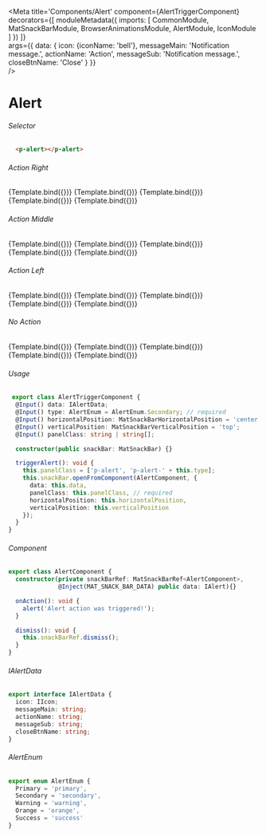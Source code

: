 
<Meta title='Components/Alert'
    component={AlertTriggerComponent}
    decorators={[
      moduleMetadata({
          imports: [
              CommonModule,
              MatSnackBarModule,
              BrowserAnimationsModule,
              AlertModule,
              IconModule
          ]
      })
    ]}  
    args={{
      data: {
        icon: {iconName: 'bell'},
        messageMain: 'Notification message.',
        actionName: 'Action',
        messageSub: 'Notification message.',
        closeBtnName: 'Close'
      }
    }}  
 />

# Alert


###### Selector
```html
  <p-alert></p-alert>
```

###### Action Right
<Canvas>
  <Story name="Action Right Primary"
    args={{ 
      type: AlertEnum.Primary,
      data: {
        icon: {iconName: 'bell'},
        messageMain: 'Notification message.',
        actionName: 'Action',
        closeBtnName: 'Close'
      },
      triggerBtnName: "Primary"
    }}>
    {Template.bind({})}
  </Story>
  <Story name="Action Right Secondary"
    args={{ 
      type: AlertEnum.Secondary,
      data: {
        icon: {iconName: 'bell'},
        messageMain: 'Notification message.',
        actionName: 'Action',
        closeBtnName: 'Close'
      },
      triggerBtnName: "Secondary"
    }}>
    {Template.bind({})}
  </Story>
  <Story name="Action Right Warning"
    args={{ 
      type: AlertEnum.Warning,
      data: {
        icon: {iconName: 'bell'},
        messageMain: 'Notification message.',
        actionName: 'Action',
        closeBtnName: 'Close'
      },
      triggerBtnName: "Warning"
    }}>
    {Template.bind({})}
  </Story>
  <Story name="Action Right Orange"
    args={{ 
      type: AlertEnum.Orange,
      data: {
        icon: {iconName: 'bell'},
        messageMain: 'Notification message.',
        actionName: 'Action',
        closeBtnName: 'Close'
      },
      triggerBtnName: "Orange"
    }}>
    {Template.bind({})}
  </Story>
  <Story name="Action Right Success"
    args={{ 
      type: AlertEnum.Success,
      data: {
        icon: {iconName: 'check-circle'},
        messageMain: 'Notification message.',
        actionName: 'Action',
        closeBtnName: 'Close'
      },
      triggerBtnName: "Success"
    }}>
    {Template.bind({})}
  </Story>
</Canvas>

###### Action Middle
<Canvas>
  <Story name="Action Middle Primary"
    args={{ 
      type: AlertEnum.Primary,    
      triggerBtnName: "Primary"
    }}>
    {Template.bind({})}
  </Story>
  <Story name="Action Middle Secondary"
    args={{ 
      type: AlertEnum.Secondary,   
      triggerBtnName: "Secondary"
    }}>
    {Template.bind({})}
  </Story>
  <Story name="Action Middle Warning"
    args={{ 
      type: AlertEnum.Warning,     
      triggerBtnName: "Warning"
    }}>
    {Template.bind({})}
  </Story>
  <Story name="Action Middle Orange"
    args={{ 
      type: AlertEnum.Orange,      
      triggerBtnName: "Orange"
    }}>
    {Template.bind({})}
  </Story>
  <Story name="Action Middle Success"
    args={{ 
      type: AlertEnum.Success,  
       data: {
        icon: {iconName: 'check-circle'},
        messageMain: 'Notification message.',
        actionName: 'Action',
        messageSub: 'Notification message.',
        closeBtnName: 'Close'
      },   
      triggerBtnName: "Success"
    }}>
    {Template.bind({})}
  </Story>
</Canvas>

###### Action Left
<Canvas>
  <Story name="Action Left Primary"
    args={{ 
      type: AlertEnum.Primary,
      data: {
        icon: {iconName: 'bell'},
        messageSub: 'Notification message.',
        actionName: 'Action',
        closeBtnName: 'Close'
      },
      triggerBtnName: "Primary"
    }}>
    {Template.bind({})}
  </Story>
  <Story name="Action Left Secondary"
    args={{ 
      type: AlertEnum.Secondary,
      data: {
        icon: {iconName: 'bell'},
        messageSub: 'Notification message.',
        actionName: 'Action',
        closeBtnName: 'Close'
      },
      triggerBtnName: "Secondary"
    }}>
    {Template.bind({})}
  </Story>
  <Story name="Action Left Warning"
    args={{ 
      type: AlertEnum.Warning,
      data: {
        icon: {iconName: 'bell'},
        messageSub: 'Notification message.',
        actionName: 'Action',
        closeBtnName: 'Close'
      },
      triggerBtnName: "Warning"
    }}>
    {Template.bind({})}
  </Story>
  <Story name="Action Left Orange"
    args={{ 
      type: AlertEnum.Orange,
      data: {
        icon: {iconName: 'bell'},
        messageSub: 'Notification message.',
        actionName: 'Action',
        closeBtnName: 'Close'
      },
      triggerBtnName: "Orange"
    }}>
    {Template.bind({})}
  </Story>
  <Story name="Action Left Success"
    args={{ 
      type: AlertEnum.Success,
      data: {
        icon: {iconName: 'check-circle'},
        messageSub: 'Notification message.',
        actionName: 'Action',
        closeBtnName: 'Close'
      },
      triggerBtnName: "Success"
    }}>
    {Template.bind({})}
  </Story>
</Canvas>

###### No Action
<Canvas>
  <Story name="No Action Primary"
    args={{ 
      type: AlertEnum.Primary,
      data: {
        icon: {iconName: 'bell'},
        messageMain: 'Notification message.',
        closeBtnName: 'Close'
      },
      triggerBtnName: "Primary"
    }}>
    {Template.bind({})}
  </Story>
  <Story name="No Action Secondary"
    args={{ 
      type: AlertEnum.Secondary,
      data: {
        icon: {iconName: 'bell'},
        messageMain: 'Notification message.',
        closeBtnName: 'Close'
      },
      triggerBtnName: "Secondary"
    }}>
    {Template.bind({})}
  </Story>
  <Story name="No Action Warning"
    args={{ 
      type: AlertEnum.Warning,
      data: {
        icon: {iconName: 'bell'},
        messageMain: 'Notification message.',
        closeBtnName: 'Close'
      },
      triggerBtnName: "Warning"
    }}>
    {Template.bind({})}
  </Story>
  <Story name="No Action Orange"
    args={{ 
      type: AlertEnum.Orange,
      data: {
        icon: {iconName: 'bell'},
        messageMain: 'Notification message.',
        closeBtnName: 'Close'
      },
      triggerBtnName: "Orange"
    }}>
    {Template.bind({})}
  </Story>
  <Story name="No Action Success"
    args={{ 
      type: AlertEnum.Success,
      data: {
        icon: {iconName: 'bell'},
        messageMain: 'Notification message.',
        closeBtnName: 'Close'
      },
      triggerBtnName: "Success"
    }}>
    {Template.bind({})}
  </Story>
</Canvas>

###### Usage
```ts
 export class AlertTriggerComponent {
  @Input() data: IAlertData; 
  @Input() type: AlertEnum = AlertEnum.Secondary; // required
  @Input() horizontalPosition: MatSnackBarHorizontalPosition = 'center';
  @Input() verticalPosition: MatSnackBarVerticalPosition = 'top';
  @Input() panelClass: string | string[];

  constructor(public snackBar: MatSnackBar) {}

  triggerAlert(): void {
    this.panelClass = ['p-alert', 'p-alert-' + this.type];
    this.snackBar.openFromComponent(AlertComponent, {
      data: this.data,
      panelClass: this.panelClass, // required
      horizontalPosition: this.horizontalPosition,
      verticalPosition: this.verticalPosition
    });
  }
}
```

###### Component
```ts
export class AlertComponent {
  constructor(private snackBarRef: MatSnackBarRef<AlertComponent>,
              @Inject(MAT_SNACK_BAR_DATA) public data: IAlert){}

  onAction(): void {
    alert('Alert action was triggered!');
  }

  dismiss(): void {
    this.snackBarRef.dismiss();
  }
}
```

###### IAlertData
```ts
export interface IAlertData {
  icon: IIcon;
  messageMain: string;
  actionName: string;
  messageSub: string;
  closeBtnName: string;
}
```

###### AlertEnum
```ts
export enum AlertEnum {
  Primary = 'primary',
  Secondary = 'secondary',
  Warning = 'warning',
  Orange = 'orange',
  Success = 'success'
}
```